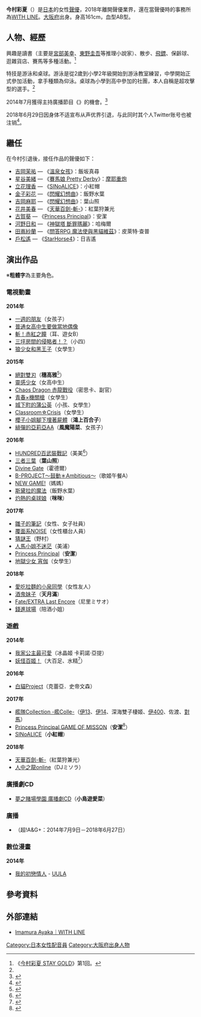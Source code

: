 {{配音員
|姓名= 今村彩夏
|圖片= 
|尺寸= 
|簡介= 
|原名= 
|外文名= 今村 彩夏
|外文= 日文
|羅馬拼音= Imamura Ayaka
|英文名= 
|暱稱= 
|藝名= 
|國籍= 
|籍貫= 
|生年= 1993
|生月= 8
|生日= 5
|出生地= {{JPN}}[[大阪府|大阪府]]
|歿年= 
|歿月= 
|歿日= 
|死沒地= 
|血型= AB型
|教育程度= 
|宗教信仰= 
|配偶= 
|出身地= 
|所屬= [[EARLY_WING#WITH_LINE|WITH LINE]]（最後所屬）
|活躍年代= 2014年－2018年
|出道作= 女孩子（[[一週的朋友|一週的朋友]]）
|代表作= 安洁·勒卡雷（[[Princess_Principal|Princess Principal]]）
|網站= 
|其他= 
}}
{{Japanese|japanese=今村 彩夏|kana=いまむら あやか|romaji=Imamura Ayaka}}
'''今村彩夏'''（{{bd|1993年|8月5日|catIdx=Imamura Ayaka}}）是[[日本|日本]]的女性[[聲優|聲優]]，2018年離開聲優業界，還在當聲優時的事務所為[[EARLY_WING#WITH_LINE|WITH LINE]]。[[大阪府|大阪府]]出身。身高161cm，血型AB型。

== 人物、經歷 ==
興趣是讀書（主要是[[宮部美幸|宮部美幸]]、[[東野圭吾|東野圭吾]]等推理小說家）、散步、[[飛鏢|飛鏢]]、保齡球、逛雜貨店、賽馬等多種活動。<ref name="first">《[[今村彩夏_STAY_GOLD|今村彩夏 STAY GOLD]]》第1回。</ref>

特技是游泳和桌球。游泳是從2歲到小學2年級開始到游泳教室練習，中學開始正式參加活動，拿手種類為仰泳。桌球為小學到高中參加的社團，本人自稱是超攻擊型的選手。<ref name="first" />

2014年7月獲得主持廣播節目《{{tsl|ja|今村彩夏 STAY GOLD}}》的機會。<ref>{{Cite web |url = http://www.agqr.jp/pginfo/2014/07/-stay-gold710.php |title = 【新番組】７月９日開始！期待の新人聲優！『今村彩夏 STAY GOLD』 |publisher = [[文化放送|文化放送]] |accessdate = 2014-07-17 |archive-date = 2014-07-24 |archive-url = https://web.archive.org/web/20140724225326/http://www.agqr.jp/pginfo/2014/07/-stay-gold710.php |dead-url = no }}</ref>

2018年6月29日因身体不适宣布从声优界引退，与此同时其个人Twitter账号也被注销<ref>{{cite web|url=https://www.animatetimes.com/news/details.php?id=1530240219|title=声優の今村彩夏さんが芸能活動から引退することを発表。|date=2018-06-29|publisher=animate Times|language=ja|accessdate=2018-06-29|archive-date=2020-11-09|archive-url=https://web.archive.org/web/20201109010708/https://www.animatetimes.com/news/details.php?id=1530240219|dead-url=no}}</ref>。

== 繼任 ==
在今村引退後，接任作品的聲優如下：
* [[吉岡茉祐|吉岡茉祐]] — 《[[溫泉女孩|溫泉女孩]]》：飯坂真尋
* [[星谷美緒|星谷美緒]] — 《[[賽馬娘_Pretty_Derby|賽馬娘 Pretty Derby]]》：[[摩耶重炮|摩耶重炮]]
* [[立花理香|立花理香]] — 《[[SINoALICE|SINoALICE]]》：小紅帽
* [[金子彩花|金子彩花]] — 《[[閃耀幻想曲|閃耀幻想曲]]》：飯野水葉
* [[吉岡麻耶|吉岡麻耶]] — 《[[閃耀幻想曲|閃耀幻想曲]]》：葉山照
* [[花井美春|花井美春]] — 《[[天華百劍-斬-|天華百劍-斬-]]》：紅葉狩兼光
* [[古賀葵|古賀葵]] — 《[[Princess_Principal|Princess Principal]]》：安潔
* [[河野日和|河野日和]] — 《[[神獄塔_斷罪瑪麗|神獄塔 斷罪瑪麗]]》：哈梅爾
* [[田嶌紗蘭|田嶌紗蘭]] — 《[[問答RPG_魔法使與黑貓維茲|問答RPG 魔法使與黑貓維茲]]》：皮萊特·查普
* [[戶松遙|戶松遙]] — 《[[StarHorse4|StarHorse4]]》：日吉遙

== 演出作品 ==
※'''粗體字'''為主要角色。
=== 電視動畫 ===
'''2014年'''
* [[一週的朋友|一週的朋友]]（女孩子）
* [[普通女高中生要做當地偶像|普通女高中生要做當地偶像]]
* [[斬！赤紅之瞳|斬！赤紅之瞳]]（耳、遊女B）
* [[三坪房間的侵略者！？|三坪房間的侵略者！？]]（小四）
* [[狼少女和黑王子|狼少女和黑王子]]（女學生）
'''2015年'''
* [[絕對雙刃|絕對雙刃]]（'''穗高雅'''<ref>{{Cite web|url=https://twitter.com/abso_official/status/525980566085050368|title=メインキャスト発表！|publisher=絕對雙刃公式Twitter|accessdate=2014-10-26|archive-date=2020-04-13|archive-url=https://web.archive.org/web/20200413221001/https://twitter.com/abso_official/status/525980566085050368|dead-url=no}}</ref>）
* [[靈感少女|靈感少女]]（女高中生）
* [[赤龍_(小說)|Chaos Dragon 赤龍戰役]]（密思卡、副官）
* [[青春×機關槍|青春×機關槍]]（女學生）
* [[城下町的蒲公英|城下町的蒲公英]]（小孩、女學生）
* [[Classroom☆Crisis|Classroom☆Crisis]]（女學生）
* [[櫻子小姐腳下埋著屍體|櫻子小姐腳下埋著屍體]]（'''鴻上百合子'''）
* [[緋彈的亞莉亞|緋彈的亞莉亞AA]]（'''風魔陽菜'''、女孩子）
'''2016年'''
* [[HUNDRED百武裝戰記|HUNDRED百武裝戰記]]（美美<ref>{{Cite web|publisher=アニメイトTV|url=http://animate.tv/news/details.php?id=1431257069|title=『ハンドレッド』『最弱無敗の神装機竜』アニメ化決定＆『落第騎士の英雄譚』新キービジュアルが公開された「GA文庫10周年アニバーサリーフェスタ！」公式レポートが到着！|accessdate=2015-06-27|archive-url=https://web.archive.org/web/20170206022233/http://www.animatetimes.com/news/details.php?id=1431257069|archive-date=2017-02-06|dead-url=yes}}</ref>）
* [[三者三葉|三者三葉]]（'''葉山照'''）
* [[Divine_Gate|Divine Gate]]（霍德爾）
* [[B-PROJECT|B-PROJECT〜鼓動＊Ambitious〜]]（歌姬午餐A）
* [[NEW_GAME!|NEW GAME!]]（媽媽）
* [[斯黛拉的魔法|斯黛拉的魔法]]（飯野水葉）
* [[灼熱的桌球娘|灼熱的桌球娘]]（'''咪咪'''）
'''2017年'''
* [[雛子的筆記|雛子的筆記]]（女性、女子社員）
* [[覆面系NOISE|覆面系NOISE]]（女性櫃台人員）
* [[猜謎王|猜謎王]]（野村）
* [[人馬小姐不迷茫|人馬小姐不迷茫]]（美浦）
* [[Princess_Principal|Princess Principal]]（'''安潔'''）
* [[地獄少女|地獄少女 宵伽]]（女學生）
'''2018年'''
* [[愛吃拉麵的小泉同學|愛吃拉麵的小泉同學]]（女性友人）
* [[酒鬼妹子|酒鬼妹子]]（'''天月滿'''）
* [[Fate/EXTRA|Fate/EXTRA Last Encore]]（尼里ミサオ）
* [[錢進球場|錢進球場]]（陪酒小姐）

=== 遊戲 ===
'''2014年'''
* [[我家公主最可愛|我家公主最可愛]]（冰晶姬 卡莉諾·亞提）
* [[妖怪百姬！|妖怪百姬！]]（大百足、水精<ref>{{Cite web|publisher=ボイスつき妖怪憑依RPG「妖怪百姫たん！」公式サイト|title=Character|url=http://yokai-hyakkitan.com/character09.html#characterTop|accessdate=2014-09-03|archive-date=2017-07-02|archive-url=https://web.archive.org/web/20170702181850/http://yokai-hyakkitan.com/character09.html#characterTop|dead-url=no}}</ref>）
'''2016年'''
* [[白貓Project|白貓Project]]（克蕾亞．史帝文森）
'''2017年'''
* [[艦隊Collection|艦隊Collection -艦Colle-]]（[[伊十三型潛艦|伊13]]、[[伊號第十四潛艦|伊14]]、深海雙子棲姬、[[伊號第四百潛艦|伊400]]、佐渡、[[對馬號防護巡洋艦|對馬]]）
* [[Princess_Principal|Princess Principal GAME OF MISSON]]（'''安潔'''<ref>{{Cite web|publisher=Princess Principal GOM製作委員會|work=スマートフォンゲーム「プリンセス・プリンシパル　GAME OF MISSION」|url=http://pripri-game.jp/|title=Character|accessdate=2017-07-08|archive-date=2017-06-06|archive-url=https://web.archive.org/web/20170606061959/http://pripri-game.jp/|dead-url=no}}</ref>）
* [[SINoALICE|SINoALICE]]（'''小紅帽'''）
'''2018年'''
* [[天華百劍-斬-|天華百劍-斬-]]（紅葉狩兼光）
* [[人中之龍online|人中之龍online]]（DJミソラ）

===廣播劇CD===
* [[夢之賭場學園|夢之賭場學園 廣播劇CD]]（'''小鳥遊愛菜'''）

=== 廣播 ===
* {{tsl|ja|今村彩夏 STAY GOLD}}（超!A&G+：2014年7月9日－2018年6月27日）

=== 數位漫畫 ===
'''2014年'''
* [[我的初戀情人_(漫畫)|我的初戀情人]] - [[UULA|UULA]]

== 參考資料 ==
{{Reflist}}

== 外部連結 ==
* {{ja}}[https://web.archive.org/web/20150330062233/http://www.withline.jp/talent/imamura-ayaka/ Imamura Ayaka｜WITH LINE]

{{DEFAULTSORT:Imamura Ayaka}}
[[Category:日本女性配音員|Category:日本女性配音員]]
[[Category:大阪府出身人物|Category:大阪府出身人物]]
